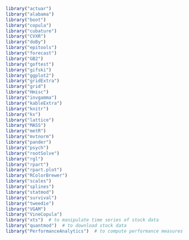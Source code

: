 
```r

library("actuar")
library("alabama")
library("boot")
library("copula")
library("cubature")
library("CVXR")
library("doBy")
library("epitools")
library("forecast")
library("GB2")
library("goftest")
library("gifski")
library("ggplot2")
library("gridExtra")
library("grid")
library("Hmisc")
library("invgamma")
library("kableExtra")
library("knitr")
library("ks")
library("lattice")
library("MASS")
library("metR")
library("mvtnorm")
library("pander")
library("psych")
library("rootSolve")
library("rgl")
library("rpart")
library("rpart.plot")
library("RColorBrewer")
library("scales")
library("splines")
library("statmod")
library("survival")
library("tweedie")
library("VGAM")
library("VineCopula")
library("xts")  # to manipulate time series of stock data
library("quantmod")  # to download stock data
library("PerformanceAnalytics")  # to compute performance measures

```

